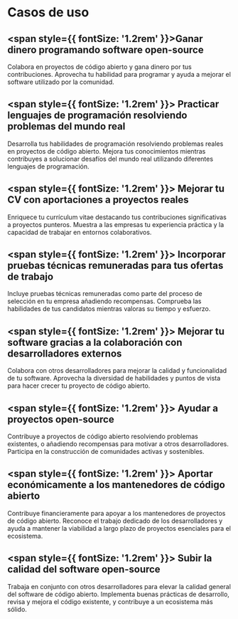 
# Casos de uso

## <span style={{ fontSize: '1.2rem' }}>Ganar dinero programando software open-source</span>
<DimmedText>Colabora en proyectos de código abierto y gana dinero por tus contribuciones. Aprovecha tu habilidad para programar y ayuda a mejorar el software utilizado por la comunidad.</DimmedText>

## <span style={{ fontSize: '1.2rem' }}> Practicar lenguajes de programación resolviendo problemas del mundo real</span>
<DimmedText>Desarrolla tus habilidades de programación resolviendo problemas reales en proyectos de código abierto. Mejora tus conocimientos mientras contribuyes a solucionar desafíos del mundo real utilizando diferentes lenguajes de programación.</DimmedText>

## <span style={{ fontSize: '1.2rem' }}> Mejorar tu CV con aportaciones a proyectos reales</span>
<DimmedText>Enriquece tu currículum vitae destacando tus contribuciones significativas a proyectos punteros. Muestra a las empresas tu experiencia práctica y la capacidad de trabajar en entornos colaborativos.</DimmedText>

## <span style={{ fontSize: '1.2rem' }}> Incorporar pruebas técnicas remuneradas para tus ofertas de trabajo</span>
<DimmedText>Incluye pruebas técnicas remuneradas como parte del proceso de selección en tu empresa añadiendo recompensas. Comprueba las habilidades de tus candidatos mientras valoras su tiempo y esfuerzo.</DimmedText>

## <span style={{ fontSize: '1.2rem' }}> Mejorar tu software gracias a la colaboración con desarrolladores externos</span>
<DimmedText>Colabora con otros desarrolladores para mejorar la calidad y funcionalidad de tu software. Aprovecha la diversidad de habilidades y puntos de vista para hacer crecer tu proyecto de código abierto.</DimmedText>

## <span style={{ fontSize: '1.2rem' }}> Ayudar a proyectos open-source</span>
<DimmedText>Contribuye a proyectos de código abierto resolviendo problemas existentes, o añadiendo recompensas para motivar a otros desarrolladores. Participa en la construcción de comunidades activas y sostenibles.</DimmedText>

## <span style={{ fontSize: '1.2rem' }}> Aportar económicamente a los mantenedores de código abierto</span>
<DimmedText>Contribuye financieramente para apoyar a los mantenedores de proyectos de código abierto. Reconoce el trabajo dedicado de los desarrolladores y ayuda a mantener la viabilidad a largo plazo de proyectos esenciales para el ecosistema.</DimmedText>

## <span style={{ fontSize: '1.2rem' }}> Subir la calidad del software open-source</span>
<DimmedText>Trabaja en conjunto con otros desarrolladores para elevar la calidad general del software de código abierto. Implementa buenas prácticas de desarrollo, revisa y mejora el código existente, y contribuye a un ecosistema más sólido.</DimmedText>
